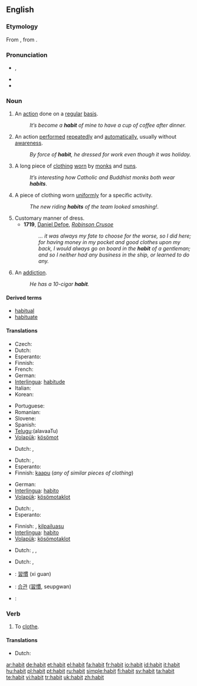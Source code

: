 {{wikipedia|dab=habit}}
==English==

===Etymology===
From {{OF.}} {{term|habit|lang=fro}}, from {{L.}} {{term|habitus||condition, bearing|lang=la}}.
{{rfe|please control}}

===Pronunciation===
* {{IPA|/ˈhæbɪt/}}, {{SAMPA|/"h{bIt/}}
* {{audio|en-us-habit.ogg|Audio (US)}}
* {{rhymes|æbɪt}}

===Noun===
{{en-noun}}

# An [[action]] done on a [[regular]] [[basis]].
#: ''It’s become a '''habit''' of mine to have a cup of coffee after dinner.''
# An action [[perform]]ed [[repeatedly]] and [[automatical]]ly, usually without [[awareness]].
#: ''By force of '''habit''', he dressed for work even though it was holiday.''
# A long piece of [[clothing]] [[wear|worn]] by [[monk]]s and [[nun]]s.
#: ''It’s interesting how Catholic and Buddhist monks both wear '''habits'''''.
# A piece of clothing worn [[uniform]]ly for a specific activity.
#: ''The new riding '''habits''' of the team looked smashing!''.
# Customary manner of dress.
#* '''1719''', [[w:Daniel Defoe|Daniel Defoe]], ''[[w:Robinson Crusoe|Robinson Crusoe]]''
#*: ''… it was always my fate to choose for the worse, so I did here; for having money in my pocket and good clothes upon my back, I would always go on board in the '''habit''' of a gentleman; and so I neither had any business in the ship, or learned to do any.''
# An [[addiction]].
#: ''He has a 10-cigar '''habit'''.''

====Derived terms====
*[[habitual]] 
*[[habituate]]

====Translations====
{{trans-top|an action done on a regular basis}}
* Czech: {{t-|cs|návyk|m}}
* Dutch: {{t+|nl|gewoonte|f}}
* Esperanto: {{t-|eo|kutimo|xs=Esperanto}}
* Finnish: {{t+|fi|tapa}}
* French: {{t+|fr|habitude|f}}
* German: {{t-|de|Gewohnheit|f}}
* [[Interlingua]]: [[habitude]]
* Italian: {{t+|it|abitudine|f}}
* Korean: {{t|ko|버릇|tr=beoreut}}
{{trans-mid}}
* Portuguese: {{t+|pt|hábito|m}}
* Romanian: {{t-|ro|obicei|m}}
* Slovene: {{t+|sl|navada|f}}
* Spanish: {{t+|es|costumbre|m}}
* [[Telugu]]:{{t|te|అలవాటు|sc=Telu}}(alavaaTu)
* [[Volapük]]: [[kösömot]]
{{trans-bottom}}

{{trans-top|action performed repeatedly and automatically, usually without awareness}}
* Dutch: {{t+|nl|gewoonte|f}}, {{t|nl|tic|m}}
{{trans-mid}}
{{trans-bottom}}

{{trans-top|long piece of clothing worn by monks and nuns}}
* Dutch: {{t|nl|habijt|n}}, {{i|monks}} {{t|nl|pij|m}}
* Esperanto: {{t-|eo|vesto|xs=Esperanto}}
* Finnish: [[kaapu]] (''any of similar pieces of clothing'')
{{trans-mid}}
* German: {{t+|de|Kutte}}
* [[Interlingua]]: [[habito]]
* [[Volapük]]: [[kösömotaklot]]
{{trans-bottom}}

{{trans-top|piece of clothing worn uniformly for a specific activity}}
* Dutch: {{t+|nl|uniform|n}}, {{i|sport}} {{t|nl|truitjes|p}}
* Esperanto: {{t-|eo|vesto|xs=Esperanto}}
{{trans-mid}}
* Finnish: {{t|fi|asu}}, [[kilpailuasu]]
* [[Interlingua]]: [[habito]]
* [[Volapük]]: [[kösömotaklot]]
{{trans-bottom}}

{{trans-top|customary manner of dress}}
* Dutch: {{t|nl|kledij|f}}, {{t| nl|kleding|f}}, {{t|nl|uitdossing|f}}
{{trans-mid}}
{{trans-bottom}}

{{trans-top|addiction}}
* Dutch: {{t|nl|verslaving|f}}, {{t|nl|tic|m}}
{{trans-mid}}
{{trans-bottom}}

{{checktrans-top}}
*{{ttbc|Chinese}}: [[習慣]] (xi guan)
*{{ttbc|Korean}}: [[습관]] ([[習慣]], seupgwan)
{{trans-mid}}
*{{ttbc|Spanish}}: {{t|es|habito|m}}
{{trans-bottom}}

===Verb===
{{en-verb}}

# To [[clothe]].

====Translations====
{{trans-top|clothe}}
* Dutch: {{t|nl|zich}} {{t|nl|kleden}}
{{trans-mid}}
{{trans-bottom}}

[[ar:habit]]
[[de:habit]]
[[et:habit]]
[[el:habit]]
[[fa:habit]]
[[fr:habit]]
[[io:habit]]
[[id:habit]]
[[it:habit]]
[[hu:habit]]
[[pl:habit]]
[[pt:habit]]
[[ru:habit]]
[[simple:habit]]
[[fi:habit]]
[[sv:habit]]
[[ta:habit]]
[[te:habit]]
[[vi:habit]]
[[tr:habit]]
[[uk:habit]]
[[zh:habit]]